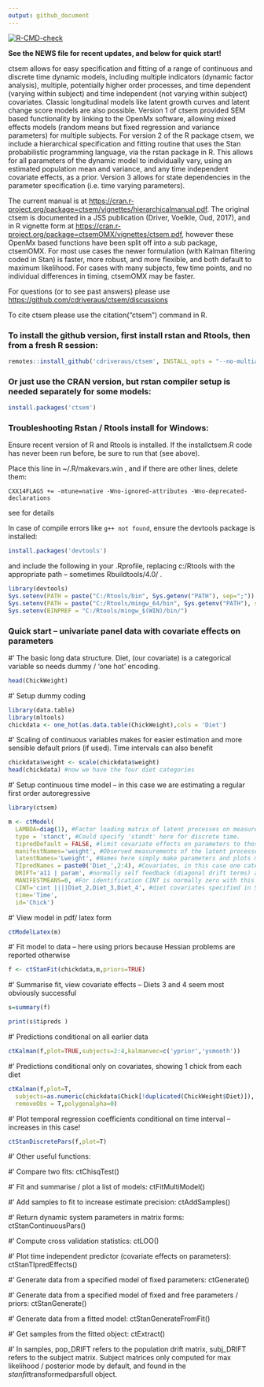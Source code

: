 ```yaml
---
output: github_document
---
```


<!-- README.md is generated from README.Rmd. Please edit that file -->

  <!-- badges: start -->
  [![R-CMD-check](https://github.com/cdriveraus/ctsem/workflows/R-CMD-check/badge.svg)](https://github.com/cdriveraus/ctsem/actions)
  <!-- badges: end -->

**See the NEWS file for recent updates, and below for quick start!**

ctsem allows for easy specification and fitting of a range of continuous and discrete time dynamic models, including multiple indicators (dynamic factor analysis), multiple, potentially higher order processes, and time dependent (varying within subject) and time independent (not varying within subject) covariates. Classic longitudinal models like latent growth curves and latent change score models are also possible.  Version 1 of ctsem provided SEM based functionality by linking to the OpenMx software, allowing mixed effects models (random means but fixed regression and variance parameters) for multiple subjects. For version 2 of the R package ctsem, we include a hierarchical specification and fitting routine that uses the Stan probabilistic programming language, via the rstan package in R. This allows for all parameters of the dynamic model to individually vary, using an estimated population mean and variance, and any time independent covariate effects, as a prior. Version 3 allows for state dependencies in the parameter specification (i.e. time varying parameters). 

The current manual is at <https://cran.r-project.org/package=ctsem/vignettes/hierarchicalmanual.pdf>.
The original ctsem is documented in a JSS publication (Driver, Voelkle, Oud, 2017), and in R vignette form at <https://cran.r-project.org/package=ctsemOMX/vignettes/ctsem.pdf>, however these OpenMx based functions have been split off into a sub package, ctsemOMX. For most use cases the newer formulation (with Kalman filtering coded in Stan) is faster, more robust, and more flexible, and both default to maximum likelihood. For cases with many subjects, few time points, and no individual differences in timing, ctsemOMX may be faster. 

For questions (or to see past answers) please use <https://github.com/cdriveraus/ctsem/discussions>

To cite ctsem please use the citation("ctsem") command in R.

### To install the github version, first install rstan and Rtools, then from a fresh R session:

```r
remotes::install_github('cdriveraus/ctsem', INSTALL_opts = "--no-multiarch", dependencies = c("Depends", "Imports"))
```

### Or just use the CRAN version, but rstan compiler setup is needed separately for some models:
```r
install.packages('ctsem')
```


### Troubleshooting Rstan / Rtools install for Windows:

Ensure recent version of R and Rtools is installed.
If the installctsem.R code has never been run before, be sure to run that (see above).

Place this line  in ~/.R/makevars.win , and if there are other lines, delete them:

```
CXX14FLAGS += -mtune=native -Wno-ignored-attributes -Wno-deprecated-declarations
```
see \url{https://discourse.mc-stan.org/t/dealing-with-r-4-0/14586} for details

In case of compile errors like `g++ not found`, ensure the devtools package is installed:

```r
install.packages('devtools')
```

and include the following in your .Rprofile, replacing c:/Rtools with the appropriate path -- sometimes Rbuildtools/4.0/ . 

```r
library(devtools)
Sys.setenv(PATH = paste("C:/Rtools/bin", Sys.getenv("PATH"), sep=";"))
Sys.setenv(PATH = paste("C:/Rtools/mingw_64/bin", Sys.getenv("PATH"), sep=";"))
Sys.setenv(BINPREF = "C:/Rtools/mingw_$(WIN)/bin/")
```

### Quick start -- univariate panel data with covariate effects on parameters

#' The basic long data structure. Diet, (our covariate) is a categorical variable so needs dummy / 'one hot' encoding.
```r
head(ChickWeight) 
```

#' Setup dummy coding
```r
library(data.table)
library(mltools)
chickdata <- one_hot(as.data.table(ChickWeight),cols = 'Diet')
```

#' Scaling of continuous variables makes for easier estimation and more sensible default priors (if used). Time intervals can also benefit
```r
chickdata$weight <- scale(chickdata$weight) 
head(chickdata) #now we have the four diet categories
```



#' Setup continuous time model -- in this case we are estimating a regular first order autoregressive
```r
library(ctsem)

m <- ctModel(
  LAMBDA=diag(1), #Factor loading matrix of latent processes on measurements, fixed to 1
  type = 'stanct', #Could specify 'standt' here for discrete time.
  tipredDefault = FALSE, #limit covariate effects on parameters to those explicitly specified
  manifestNames='weight', #Observed measurements of the latent processes
  latentNames='Lweight', #Names here simply make parameters and plots more interpretable
  TIpredNames = paste0('Diet_',2:4), #Covariates, in this case one category needs to be baseline...
  DRIFT='a11 | param', #normally self feedback (diagonal drift terms) are restricted to negative
  MANIFESTMEANS=0, #For identification CINT is normally zero with this freely estimated
  CINT='cint ||||Diet_2,Diet_3,Diet_4', #diet covariates specified in 5th 'slot' (four '|' separators)
  time='Time',
  id='Chick')
```

#' View model in pdf/ latex form
```r
ctModelLatex(m)
```

#' Fit model to data -- here using priors because Hessian problems are reported otherwise
```r
f <- ctStanFit(chickdata,m,priors=TRUE) 
```

#' Summarise fit, view covariate effects -- Diets 3 and 4 seem most obviously successful
```r
s=summary(f)

print(s$tipreds )
```

#' Predictions conditional on all earlier data
```r
ctKalman(f,plot=TRUE,subjects=2:4,kalmanvec=c('yprior','ysmooth')) 
```

#' Predictions conditional only on covariates, showing 1 chick from each diet
```r
ctKalman(f,plot=T, 
  subjects=as.numeric(chickdata$Chick[!duplicated(ChickWeight$Diet)]),
  removeObs = T,polygonalpha=0)
```

#' Plot temporal regression coefficients conditional on time interval -- increases in this case!
```r
ctStanDiscretePars(f,plot=T) 
```

#' Other useful functions:

#' Compare two fits: ctChisqTest()

#' Fit and summarise / plot a list of models: ctFitMultiModel()

#' Add samples to fit to increase estimate precision: ctAddSamples()

#' Return dynamic system parameters in matrix forms: ctStanContinuousPars()

#' Compute cross validation statistics: ctLOO()

#' Plot time independent predictor (covariate effects on parameters): ctStanTIpredEffects()

#' Generate data from a specified model of fixed parameters: ctGenerate()

#' Generate data from a specified model of fixed and free parameters / priors: ctStanGenerate()

#' Generate data from a fitted model: ctStanGenerateFromFit()

#' Get samples from the fitted object: ctExtract()

#' In samples, pop_DRIFT refers to the population drift matrix, subj_DRIFT refers to the subject matrix. Subject matrices only computed for max likelihood / posterior mode by default, and found in the $stanfit$transformedparsfull object. 



